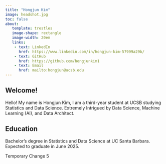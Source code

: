 ```yaml
---
title: "Hongjun Kim"
image: headshot.jpg
toc: false
about: 
   template: trestles
   image-shape: rectangle
   image-width: 20em
   links:
    - text: LinkedIn
      href: https://www.linkedin.com/in/hongjun-kim-57999a29b/
    - text: GitHub
      href: https://github.com/hongjunkim1
    - text: Email
      href: mailto:hongjun@ucsb.edu
---
```


<h2>Welcome!</h2>

Hello! My name is Hongjun Kim, I am a third-year student at UCSB studying Statistics and Data Science. Extremely Intrigued by Data Science, Machine Learning (AI), and Data Architect.

<h2>Education</h2>

Bachelor's degree in Statistics and Data Science at UC Santa Barbara.\
Expected to graduate in June 2025.

Temporary Change 5
